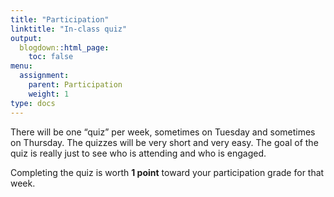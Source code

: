 ```yaml
---
title: "Participation"
linktitle: "In-class quiz"
output:
  blogdown::html_page:
    toc: false
menu:
  assignment:
    parent: Participation
    weight: 1
type: docs
---
```


There will be one "quiz" per week, sometimes on Tuesday and sometimes on Thursday. The quizzes will be very short and very easy. The goal of the quiz is really just to see who is attending and who is engaged. 

Completing the quiz is worth **1 point** toward your participation grade for that week.